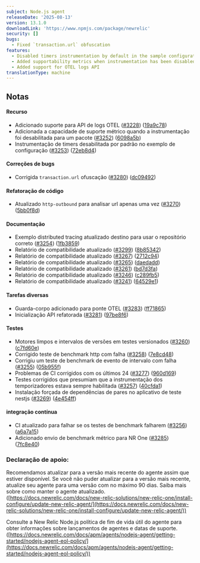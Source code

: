 ```yaml
---
subject: Node.js agent
releaseDate: '2025-08-13'
version: 13.1.0
downloadLink: 'https://www.npmjs.com/package/newrelic'
security: []
bugs:
  - Fixed `transaction.url` obfuscation
features:
  - Disabled timers instrumentation by default in the sample configuration
  - Added supportability metrics when instrumentation has been disabled for a package
  - Added support for OTEL logs API
translationType: machine
---
```


## Notas

#### Recurso

* Adicionado suporte para API de logs OTEL ([#3228](https://github.com/newrelic/node-newrelic/pull/3228)) ([19a9c78](https://github.com/newrelic/node-newrelic/commit/19a9c788c27f084618093d94a31b7badd5fcafd9))
* Adicionada a capacidade de suporte métrico quando a instrumentação foi desabilitada para um pacote ([#3252](https://github.com/newrelic/node-newrelic/pull/3252)) ([6098a5b](https://github.com/newrelic/node-newrelic/commit/6098a5b24497029686f0253d68e2d3138e84a27b))
* Instrumentação de timers desabilitada por padrão no exemplo de configuração ([#3253](https://github.com/newrelic/node-newrelic/pull/3253)) ([72eb8d4](https://github.com/newrelic/node-newrelic/commit/72eb8d4450e2f2eb958d5faf472a94c2b93b0b81))

#### Correções de bugs

* Corrigida `transaction.url` ofuscação ([#3280](https://github.com/newrelic/node-newrelic/pull/3280)) ([dc09492](https://github.com/newrelic/node-newrelic/commit/dc09492228e0ddae2598e0edd5403bd01cd3bbcd))

#### Refatoração de código

* Atualizado `http-outbound` para analisar url apenas uma vez ([#3270](https://github.com/newrelic/node-newrelic/pull/3270)) ([5bb0f8d](https://github.com/newrelic/node-newrelic/commit/5bb0f8d79ab9cf7100d323166302b509edce3ff1))

#### Documentação

* Exemplo distributed tracing atualizado destino para usar o repositório correto ([#3254](https://github.com/newrelic/node-newrelic/pull/3254)) ([1fb3859](https://github.com/newrelic/node-newrelic/commit/1fb3859ed905c03d601a5344436037969fcc1256))
* Relatório de compatibilidade atualizado ([#3299](https://github.com/newrelic/node-newrelic/pull/3299)) ([8b85342](https://github.com/newrelic/node-newrelic/commit/8b85342f35c7fe92287b227f48fb2d14079070bf))
* Relatório de compatibilidade atualizado ([#3267](https://github.com/newrelic/node-newrelic/pull/3267)) ([2712c94](https://github.com/newrelic/node-newrelic/commit/2712c94a07c13cea6dd7a488e6df960daba55307))
* Relatório de compatibilidade atualizado ([#3265](https://github.com/newrelic/node-newrelic/pull/3265)) ([daedadd](https://github.com/newrelic/node-newrelic/commit/daedadde1766ddb8b0d94b6d9599bdd246073576))
* Relatório de compatibilidade atualizado ([#3261](https://github.com/newrelic/node-newrelic/pull/3261)) ([bd7d3fa](https://github.com/newrelic/node-newrelic/commit/bd7d3fa1bed4ce312ef7609fc2dd87aa348ed2b6))
* Relatório de compatibilidade atualizado ([#3246](https://github.com/newrelic/node-newrelic/pull/3246)) ([c289fb5](https://github.com/newrelic/node-newrelic/commit/c289fb5d241c85c6ff4d20c5a54222178475ce33))
* Relatório de compatibilidade atualizado ([#3241](https://github.com/newrelic/node-newrelic/pull/3241)) ([64529e1](https://github.com/newrelic/node-newrelic/commit/64529e189e409cfedf552f8c212a36997df408b4))

#### Tarefas diversas

* Guarda-corpo adicionado para ponte OTEL ([#3283](https://github.com/newrelic/node-newrelic/pull/3283)) ([ff71865](https://github.com/newrelic/node-newrelic/commit/ff718658754d711b3b837e5ad633a8da4feeba7e))
* Inicialização API refatorada ([#3281](https://github.com/newrelic/node-newrelic/pull/3281)) ([97be8f6](https://github.com/newrelic/node-newrelic/commit/97be8f6b67c364a5a720d2889989ce3dfacb2cf5))

#### Testes

* Motores limpos e intervalos de versões em testes versionados ([#3260](https://github.com/newrelic/node-newrelic/pull/3260)) ([c7fd60e](https://github.com/newrelic/node-newrelic/commit/c7fd60e938aaaf9b13dc4055f6aff02508ae554c))
* Corrigido teste de benchmark http com falha ([#3258](https://github.com/newrelic/node-newrelic/pull/3258)) ([7e8cd48](https://github.com/newrelic/node-newrelic/commit/7e8cd480786f7d971a8c6263c6cc82e92fbc0fe1))
* Corrigiu um teste de benchmark de evento de intervalo com falha ([#3255](https://github.com/newrelic/node-newrelic/pull/3255)) ([05b955f](https://github.com/newrelic/node-newrelic/commit/05b955fb6ff2a470b82436964eeeaed8e93962ae))
* Problemas de CI corrigidos com os últimos 24 ([#3277](https://github.com/newrelic/node-newrelic/pull/3277)) ([960d169](https://github.com/newrelic/node-newrelic/commit/960d169122fc821a432eb7c200ba713963b66289))
* Testes corrigidos que presumiam que a instrumentação dos temporizadores estava sempre habilitada ([#3257](https://github.com/newrelic/node-newrelic/pull/3257)) ([40cfda1](https://github.com/newrelic/node-newrelic/commit/40cfda159a86f7c83bdfc783480ad56183098b45))
* Instalação forçada de dependências de pares no aplicativo de teste nestjs ([#3269](https://github.com/newrelic/node-newrelic/pull/3269)) ([4e454ff](https://github.com/newrelic/node-newrelic/commit/4e454ffabef4aa6a731bc07bb730d29e726b4713))

#### integração contínua

* CI atualizado para falhar se os testes de benchmark falharem ([#3256](https://github.com/newrelic/node-newrelic/pull/3256)) ([a6a7a15](https://github.com/newrelic/node-newrelic/commit/a6a7a15d1d8d1241ca88c9d3c33ec537fe5c0164))
* Adicionado envio de benchmark métrico para NR One ([#3285](https://github.com/newrelic/node-newrelic/pull/3285)) ([7fc8e40](https://github.com/newrelic/node-newrelic/commit/7fc8e40e3d9995fd161b85e4e0ef92501aed9369))

### Declaração de apoio:

Recomendamos atualizar para a versão mais recente do agente assim que estiver disponível. Se você não puder atualizar para a versão mais recente, atualize seu agente para uma versão com no máximo 90 dias. Saiba mais sobre como manter o agente atualizado. ([https://docs.newrelic.com/docs/new-relic-solutions/new-relic-one/install-configure/update-new-relic-agent/](https://docs.newrelic.com/docs/new-relic-solutions/new-relic-one/install-configure/update-new-relic-agent/))

Consulte a New Relic Node.js política de fim de vida útil do agente para obter informações sobre lançamentos de agentes e datas de suporte. ([https://docs.newrelic.com/docs/apm/agents/nodejs-agent/getting-started/nodejs-agent-eol-policy/](https://docs.newrelic.com/docs/apm/agents/nodejs-agent/getting-started/nodejs-agent-eol-policy/))